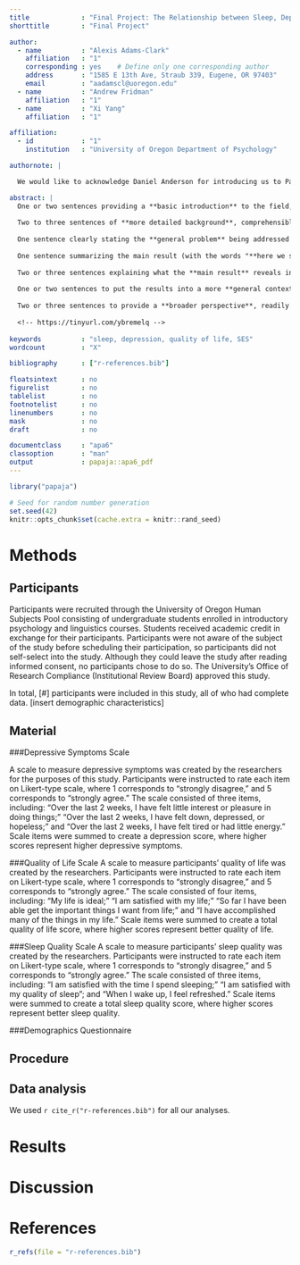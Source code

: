 ```yaml
---
title             : "Final Project: The Relationship between Sleep, Depression, Quality of Life, and Socioeconomic Status"
shorttitle        : "Final Project"

author: 
  - name          : "Alexis Adams-Clark"
    affiliation   : "1"
    corresponding : yes    # Define only one corresponding author
    address       : "1585 E 13th Ave, Straub 339, Eugene, OR 97403"
    email         : "aadamscl@uoregon.edu"
  - name          : "Andrew Fridman"
    affiliation   : "1"
  - name          : "Xi Yang"
    affiliation   : "1"

affiliation:
  - id            : "1"
    institution   : "University of Oregon Department of Psychology"

authornote: |

  We would like to acknowledge Daniel Anderson for introducing us to Papaja and our classmates in Introduction to Data Science with R.

abstract: |
  One or two sentences providing a **basic introduction** to the field,  comprehensible to a scientist in any discipline.
  
  Two to three sentences of **more detailed background**, comprehensible  to scientists in related disciplines.
  
  One sentence clearly stating the **general problem** being addressed by  this particular study.
  
  One sentence summarizing the main result (with the words "**here we show**" or their equivalent).
  
  Two or three sentences explaining what the **main result** reveals in direct comparison to what was thought to be the case previously, or how the  main result adds to previous knowledge.
  
  One or two sentences to put the results into a more **general context**.
  
  Two or three sentences to provide a **broader perspective**, readily comprehensible to a scientist in any discipline.
  
  <!-- https://tinyurl.com/ybremelq -->
  
keywords          : "sleep, depression, quality of life, SES"
wordcount         : "X"

bibliography      : ["r-references.bib"]

floatsintext      : no
figurelist        : no
tablelist         : no
footnotelist      : no
linenumbers       : no
mask              : no
draft             : no

documentclass     : "apa6"
classoption       : "man"
output            : papaja::apa6_pdf
---
```


```r
library("papaja")
```

```r
# Seed for random number generation
set.seed(42)
knitr::opts_chunk$set(cache.extra = knitr::rand_seed)
```


# Methods

## Participants
Participants were recruited through the University of Oregon Human Subjects Pool consisting of undergraduate students enrolled in introductory psychology and linguistics courses. Students received academic credit in exchange for their participants. Participants were not aware of the subject of the study before scheduling their participation, so participants did not self-select into the study. Although they could leave the study after reading informed consent, no participants chose to do so. The University’s Office of Research Compliance (Institutional Review Board) approved this study. 

In total, [#] participants were included in this study, all of who had complete data. [insert demographic characteristics]

## Material

###Depressive Symptoms Scale

A scale to measure depressive symptoms was created by the researchers for the purposes of this study. Participants were instructed to rate each item on Likert-type scale, where 1 corresponds to “strongly disagree,” and 5 corresponds to “strongly agree.” The scale consisted of three items, including: “Over the last 2 weeks, I have felt little interest or pleasure in doing things;” “Over the last 2 weeks, I have felt down, depressed, or hopeless;” and “Over the last 2 weeks, I have felt tired or had little energy.” Scale items were summed to create a depression score, where higher scores represent higher depressive symptoms.

###Quality of Life Scale
A scale to measure participants’ quality of life was created by the researchers. Participants were instructed to rate each item on Likert-type scale, where 1 corresponds to “strongly disagree,” and 5 corresponds to “strongly agree.” The scale consisted of four items, including: “My life is ideal;” “I am satisfied with my life;” “So far I have been able get the important things I want from life;” and “I have accomplished many of the things in my life.” Scale items were summed to create a total quality of life score, where higher scores represent better quality of life.

###Sleep Quality Scale
A scale to measure participants’ sleep quality was created by the researchers. Participants were instructed to rate each item on Likert-type scale, where 1 corresponds to “strongly disagree,” and 5 corresponds to “strongly agree.” The scale consisted of three items, including: “I am satisfied with the time I spend sleeping;” “I am satisfied with my quality of sleep”; and “When I wake up, I feel refreshed.” Scale items were summed to create a total sleep quality score, where higher scores represent better sleep quality. 


###Demographics Questionnaire

## Procedure

## Data analysis
We used `r cite_r("r-references.bib")` for all our analyses.


# Results

# Discussion


\newpage

# References
```r
r_refs(file = "r-references.bib")
```

\begingroup
\setlength{\parindent}{-0.5in}
\setlength{\leftskip}{0.5in}

<div id = "refs"></div>
\endgroup
